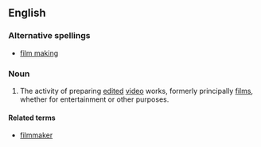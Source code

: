 ==English==

===Alternative spellings===
* [[film making]]

===Noun===
{{en-noun|-}}

# The activity of preparing [[edited]] [[video]] works, formerly principally [[films]], whether for entertainment or other purposes.

====Related terms====
* [[filmmaker]]